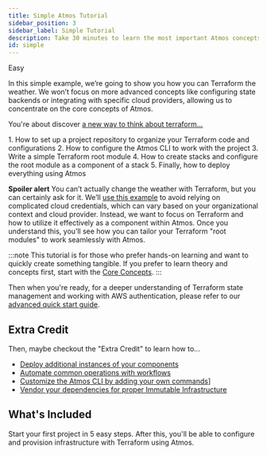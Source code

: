 ```yaml
---
title: Simple Atmos Tutorial
sidebar_position: 3
sidebar_label: Simple Tutorial
description: Take 30 minutes to learn the most important Atmos concepts.
id: simple
---
```


<PillBox>Easy</PillBox>

<Intro>
In this simple example, we’re going to show you how you can Terraform the weather. We won’t focus on more advanced concepts like configuring state backends or integrating with specific cloud providers, 
allowing us to concentrate on the core concepts of Atmos.
</Intro>

You're about discover [a new way to think about terraform...](/quick-start/mindset)

<KeyPoints>
1. How to set up a project repository to organize your Terraform code and configurations
2. How to configure the Atmos CLI to work with the project
3. Write a simple Terraform root module
4. How to create stacks and configure the root module as a component of a stack
5. Finally, how to deploy everything using Atmos
</KeyPoints>


**Spoiler alert** You can’t actually change the weather with Terraform, but you can certainly ask for it. 
We’ll [use this example](https://github.com/cloudposse/atmos/tree/master/examples/demo-stacks) to avoid relying on complicated cloud credentials, which can vary based on your organizational context and cloud provider. Instead, we want to focus on Terraform and how to utilize it effectively as a component within Atmos. Once you understand this, you’ll see how you can tailor your Terraform "root modules" to work seamlessly with Atmos.

:::note
This tutorial is for those who prefer hands-on learning and want to quickly create something tangible. 
If you prefer to learn theory and concepts first, start with the [Core Concepts](/core-concepts).
:::


Then when you're ready, for a deeper understanding of Terraform state management and working with 
AWS authentication, please refer to our [advanced quick start guide](/quick-start/advanced).


## Extra Credit

Then, maybe checkout the "Extra Credit" to learn how to...

- [Deploy additional instances of your components](/quick-start/simple/extra-credit/add-another-component)
- [Automate common operations with workflows](/quick-start/simple/extra-credit/create-workflows)
- [Customize the Atmos CLI by adding your own commands](/quick-start/simple/extra-credit/add-custom-commands)]
- [Vendor your dependencies for proper Immutable Infrastructure](/quick-start/simple/extra-credit/vendor-components)

## What's Included

Start your first project in 5 easy steps. After this, you'll be able to configure and provision infrastructure with Terraform using Atmos.

<DocCardList/>
